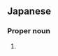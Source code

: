 ==Japanese==
{{ja-kanjitab|み|おり|yomi=j}}

===Proper noun===
{{ja-pos|proper|みおり}}

# {{given name|female|lang=ja|sort=みおり}}